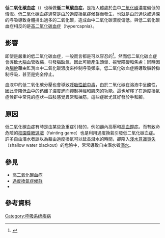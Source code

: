 {{medical}}

{{Infobox medical condition
| Name = 低二氧化碳血症
| Width = 150
| Image = Carbon-dioxide-3D-vdW.svg
| Caption = [[二氧化碳|二氧化碳]]
| ICD10 = 
| ICD9 = 
| ICDO = 
| OMIM = 
| MedlinePlus = 
| eMedicineSubj = 
| eMedicineTopic = 
| MeshID = D016857
}}
'''低二氧化碳血症'''（{{lang-en|'''Hypocapnia'''}}）也稱做'''低二氧碳血症'''，是指人體處於血中[[二氧化碳|二氧化碳]]濃度偏低的情況。低二氧化碳血症通常是由於[[過度換氣症候群|過度換氣症候群]]而發生，也就是由於過快或過深的呼吸導致身體排出過多的二氧化碳，造成血中二氧化碳濃度偏低。與低二氧化碳血症相反的是[[高碳酸血症|高二氧化碳血症]]（hypercapnia）。

==影響==
即使是嚴重的低二氧化碳血症，一般而言都是可以容忍的<ref>{{Cite journal|title=Hypocapnia|url=https://pubmed.ncbi.nlm.nih.gov/12097540|last=Laffey|first=John G.|last2=Kavanagh|first2=Brian P.|date=2002-07-04|journal=The New England Journal of Medicine|issue=1|doi=10.1056/NEJMra012457|volume=347|pages=43–53|issn=1533-4406|pmid=12097540|access-date=2020-12-06|archive-date=2020-08-11|archive-url=https://web.archive.org/web/20200811223432/https://pubmed.ncbi.nlm.nih.gov/12097540/|dead-url=no}}</ref>。然而低二氧化碳血症會導致[[大腦|大腦]]血管收縮，引發腦缺氧，因此可能產生頭暈、視覺障礙和焦慮；同時因為[[腦幹|腦幹]]藉由監測血中二氧化碳濃度來控制呼吸頻率，低二氧化碳血症將導致腦幹抑制呼吸，甚至是完全停止。

血液中的低二氧化碳分壓也會導致[[呼吸性鹼中毒|呼吸性鹼中毒]]，由於二氧化碳在溶液中呈酸性，因此會降低血中的鈣離子濃度進而抑制神經和肌肉的功能。這也解釋了在過度換氣症候群中常見的症狀—四肢感覺異常和抽筋，這些症狀尤其好發於手和腳。

==原因==
低二氧化碳血症有時是由某些急重症引發的，例如顱內高壓和[[高血鉀症|高血鉀症]]。而有致命危險的[[校園昏厥遊戲|校園昏厥遊戲]]（fainting game）也是利用過度換氣引發低二氧化碳血症。許多自由潛水者誤以為藉由過度換氣可以延長潛水的時間，卻陷入[[淺水意識喪失|淺水意識喪失]]（shallow water blackout）的危險中，常常導致自由潛水者[[遇溺|溺水]]。

==參見==
* [[高碳酸血症|高二氧化碳血症]]
* [[過度換氣症候群|過度換氣症候群]]
* {{tsl|en|shallow water blackout|淺水意識喪失}}

==參考資料==
{{reflist}}

[[Category:呼吸系统疾病|Category:呼吸系统疾病]]